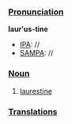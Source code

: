 ===[[Pronunciation]]===
'''laur'us-tine'''
*[[IPA]]: //
*[[SAMPA]]: //
===[[Noun]]===
# [[laurestine]]
===[[Translations]]===